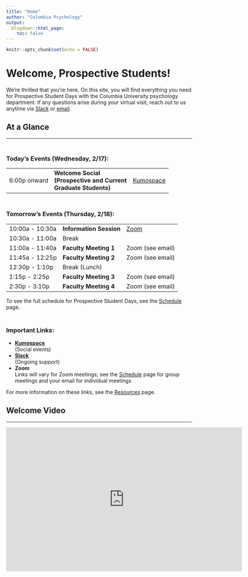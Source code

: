 ```yaml
---
title: "Home"
author: "Columbia Psychology"
output:
  blogdown::html_page:
    toc: false
---
```


```r
knitr::opts_chunk$set(echo = FALSE)
```

# Welcome, Prospective Students!

We're thrilled that you're here. On this site, you will find everything you need for Prospective Student Days with the Columbia University psychology department. If any questions arise during your virtual visit, reach out to us anytime via [Slack](https://slack.com) or [email](mailto:psych-methods-support@columbia.edu){target="_blank"}.

## At a Glance

---

<div class="row">
<div class="col-md-9">
<h3 style="padding-top: 30px; margin-top: 0;">Today's Events (Wednesday, 2/17):</h3>
<table class="table table-striped">
<tr><td>6:00p onward</td><td><b>Welcome Social<br>(Prospective and Current<br>Graduate Students)</b></td><td><a href="https://www.kumospace.com/prospectives" target="_blank">Kumospace</a></td></tr>
</table>
<h3 style="padding-top: 30px; margin-top: 0;">Tomorrow's Events (Thursday, 2/18):</h3>
<table class="table table-striped">
<tr><td>10:00a - 10:30a</td><td><b>Information Session</b></td><td><a href="https://columbiauniversity.zoom.us/j/91757475604?pwd=QXNyd3RoSHJOb2JxbFpmaEhZN21UUT09" target="_blank">Zoom</a></td></tr>
<tr><td>10:30a - 11:00a</td><td>Break</td><td></td></tr>
<tr><td>11:00a - 11:40a</td><td><b>Faculty Meeting 1</b></td><td>Zoom (see email)</td></tr>
<tr><td>11:45a - 12:25p</td><td><b>Faculty Meeting 2</b></td><td>Zoom (see email)</td></tr>
<tr><td>12:30p - 1:10p</td><td>Break (Lunch)</td><td></td></tr>
<tr><td>1:15p - 2:25p</td><td><b>Faculty Meeting 3</b></td><td>Zoom (see email)</td></tr>
<tr><td>2:30p - 3:10p</td><td><b>Faculty Meeting 4</b></td><td>Zoom (see email)</td></tr>
</table>
To see the full schedule for Prospective Student Days, see the [Schedule](/schedule) page.
</div>
<div class="col-md-3">
<h3 style="padding-top: 30px; margin-top: 0;">Important Links:</h3>
- **[Kumospace](https://www.kumospace.com/prospectives){target="_blank"}**<br>(Social events)
- **[Slack](https://slack.com){target="_blank"}**<br>(Ongoing support)
- **Zoom**<br>Links will vary for Zoom meetings; see the [Schedule](/schedule) page for group meetings and your email for individual meetings

For more information on these links, see the [Resources](/resources) page.
</div>
</div>

## Welcome Video

---

<div class="video-container"><iframe width="640" height="390" src="https://www.youtube.com/embed/h52nyfxQ6hc?modestbranding=1&showinfo=0&rel=0&theme=light&color=white" frameborder="0"></iframe></div>
